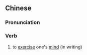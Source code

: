 {{also|运思}}
==Chinese==
{{zh-forms|s=运思}}

===Pronunciation===
{{zh-pron
|m=yùnsī
|c=wan6 si1
|mn=qz:ūn-sir/xm,zz:ūn-su
|cat=v
}}

===Verb===
{{zh-verb}}

# to [[exercise]] one's [[mind]] (in writing)